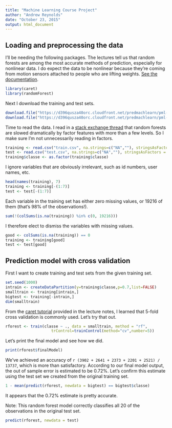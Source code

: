 ```yaml
---
title: "Machine Learning Course Project"
author: "Andrew Reynolds"
date: "October 23, 2015"
output: html_document
---
```


## Loading and preprocessing the data

I'll be needing the following packages. The lectures tell us that random forests are among the most accurate methods of prediction, especially for nonlinear data. I do expect the data to be nonlinear because they're coming from motion sensors attached to people who are lifting weights. [See the documentation](http://groupware.les.inf.puc-rio.br/har).

```r
library(caret)
library(randomForest)
```

Next I download the training and test sets.

```r
download.file("https://d396qusza40orc.cloudfront.net/predmachlearn/pml-training.csv", destfile = "train.csv")
download.file("https://d396qusza40orc.cloudfront.net/predmachlearn/pml-testing.csv", destfile = "test.csv")
```

Time to read the data. I read in a [stack exchange thread](http://stats.stackexchange.com/questions/37370/random-forest-computing-time-in-r) that random forests are slowed dramatically by factor features with more than a few levels. So I make sure I'm not unnecessarily reading in factors.

```r
training <- read.csv("train.csv", na.strings=c("NA",""), stringsAsFactors = FALSE)
test <- read.csv("test.csv", na.strings=c("NA",""), stringsAsFactors = FALSE)
training$classe <- as.factor(training$classe)
```

I ignore variables that are obviously irrelevant, such as id numbers, user names, etc.

```r
head(names(training), 7)
training <- training[-(1:7)]
test <- test[-(1:7)]
```

Each variable in the training set has either zero missing values, or 19216 of them (that's 98% of the observations!).

```r
sum(!(colSums(is.na(training)) %in% c(0, 19216)))
```

I therefore elect to dismiss the variables with missing values.

```r
good <- colSums(is.na(training)) == 0
training <- training[good]
test <- test[good]
```

## Prediction model with cross validation

First I want to create training and test sets from the given training set.

```r
set.seed(1000)
intrain <- createDataPartition(y=training$classe,p=0.7,list=FALSE)
smalltrain <- training[intrain,]
bigtest <- training[-intrain,]
dim(smalltrain)
```

From the [caret tutorial](http://www.edii.uclm.es/~useR-2013/Tutorials/kuhn/user_caret_2up.pdf) provided in the lecture notes, I learned that 5-fold cross validation is commonly used. Let's try that out.

```r
rforest <- train(classe ~ ., data = smalltrain, method = "rf", 
                    trControl=trainControl(method="cv",number=5))
```

Let's print the final model and see how we did.

```r
print(rforest$finalModel)
```

We've achieved an accuracy of `r (3902 + 2641 + 2373 + 2201 + 2521) / 13737`, which is more than satisfactory. According to our final model output, the out of sample error is estimated to be 0.72%. Let's confirm this estimate using the test set we created from the original training set.

```r
1 - mean(predict(rforest, newdata = bigtest) == bigtest$classe)
```

It appears that the 0.72% estimate is pretty accurate.

Note: This random forest model correctly classifies all 20 of the observations in the original test set.

```r
predict(rforest, newdata = test)
```